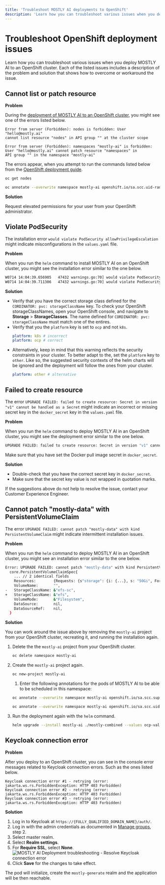 ```yaml
---
title: 'Troubleshoot MOSTLY AI deployments to OpenShift'
description: 'Learn how you can troubleshoot various issues when you deploy MOSTLY AI to an OpenShift cluster.'
---
```



# Troubleshoot OpenShift deployment issues

Learn how you can troubleshoot various issues when you deploy MOSTLY AI to an OpenShift cluster. Each of the listed issues includes a description of the problem and solution that shows how to overcome or workaround the issue.

## Cannot list or patch resource

**Problem**

During the [deployment of MOSTLY AI to an OpenShift cluster](../deploy/openshift), you might see one of the errors listed below.

```
Error from server (Forbidden): nodes is forbidden: User "hello@mostly.ai"
cannot list resource "nodes" in API group "" at the cluster scope
```

```
Error from server (Forbidden): namespaces "mostly-ai" is forbidden: 
User "hello@mostly.ai" cannot patch resource "namespaces" in
API group "" in the namespace "mostly-ai"
```

The errors appear, when you attempt to run the commands listed below from the [OpenShift deployment guide](../deploy/openshift).

```bash copy
oc get nodes
```

```bash copy
oc annotate --overwrite namespace mostly-ai openshift.io/sa.scc.uid-range="1000700000/10000"
```

**Solution**

Request elevated permissions for your user from your OpenShift administrator.

## Violate PodSecurity

The installation error `would violate PodSecurity allowPrivilegeEscalation` might indicate misconfigurations in the `values.yaml` file.

**Problem**

When you run the `helm` command to install MOSTLY AI on an OpenShift cluster, you might see the installation error similar to the one below.

```bash
W0714 14:04:39.656905   47432 warnings.go:70] would violate PodSecurity "restricted:v1.24": allowPrivilegeEscalation != false (container "mostly-*" must set securityContext.allowPrivilegeEscalation=false), unrestricted capabilities (container "mostly-*" must set securityContext.capabilities.drop=["ALL"]), runAsNonRoot != true (pod or container "mostly-*" must set securityContext.runAsNonRoot=true), seccompProfile (pod or container "mostly-*" must set securityContext.seccompProfile.type to "RuntimeDefault" or "Localhost")
W0714 14:04:39.711306   47432 warnings.go:70] would violate PodSecurity "restricted:v1.24": allowPrivilegeEscalation != false (container "mostly-psql" must set securityContext.allowPrivilegeEscalation=false), unrestricted capabilities (container "mostly-psql" must set securityContext.capabilities.drop=["ALL"])
```

**Solution**

* Verify that you have the correct storage class defined for the `CORDINATOR: pvc: storageClassName` key. To check your OpenShift storageClassNames, open your OpenShift console, and navigate to **Storage** > **StorageClasses**. The name defined for `CORDINATOR: pvc: storageClassName` must match one of the entires.
* Verify that you the `platform` key is set to `ocp` and not `k8s`.
    ```yaml filename="values.yaml"
    platform: k8s # incorrect
    platform: ocp # correct
    ```
* Alternatively, keep in mind that this warning reflects the security constraints in your cluster. To better adapt to the, set the `platform` key to `other`. Like so, the suggested security contexts of the helm charts will be ignored and the deployment will follow the ones from your cluster.
    ```yaml filename="values.yaml"
    platform: other # alternative
    ```

## Failed to create resource

The error `UPGRADE FAILED: failed to create resource: Secret in version "v1" cannot be handled as a Secret` might indicate an incorrect or missing secret key in the `docker_secret` key in the `values.yaml` file.

**Problem**

When you run the `helm` command to deploy MOSTLY AI in an OpenShift cluster, you might see the deployment error similar to the one below.

```bash
UPGRADE FAILED: failed to create resource: Secret in version "v1" cannot be handled as a Secret: illegal base64 data at input byte 6
```

Make sure that you have set the Docker pull image secret in `docker_secret`.

**Solution**

* Double-check that you have the correct secret key in `docker_secret`.
* Make sure that the secret key value is not wrapped in quotation marks.

If the suggestions above do not help to resolve the issue, contact your Customer Experience Engineer.

## Cannot patch "mostly-data" with PersistentVolumeClaim

The error `UPGRADE FAILED: cannot patch "mostly-data" with kind PersistentVolumeClaim` might indicate intermittent installation issues.

**Problem**

When you run the `helm` command to deploy MOSTLY AI in an OpenShift cluster, you might see an installation error similar to the one below.

```bash
Error: UPGRADE FAILED: cannot patch "mostly-data" with kind PersistentVolumeClaim: PersistentVolumeClaim "mostly-data" is invalid: spec: Forbidden: spec is immutable after creation except resources.requests for bound claims
  core.PersistentVolumeClaimSpec{
  	... // 2 identical fields
  	Resources:        {Requests: {s"storage": {i: {...}, s: "50Gi", Format: "BinarySI"}}},
  	VolumeName:       "",
- 	StorageClassName: &"efs-sc",
+ 	StorageClassName: &"efs",
  	VolumeMode:       &"Filesystem",
  	DataSource:       nil,
  	DataSourceRef:    nil,
  }
```

**Solution**

You can work around the issue above by removing the `mostly-ai` project from your OpenShift cluster, recreating it, and running the installation again.

1. Delete the the `mostly-ai` project from your OpenShift cluster.
    ```bash copy
    oc delete namespace mostly-ai
    ```
2. Create the `mostly-ai` project again.
    ```bash copy
    oc new-project mostly-ai
    ```
    1. Enter the following annotations for the pods of MOSTLY AI to be able to be scheduled in this namespace:
    ```bash copy
    oc annotate --overwrite namespace mostly-ai openshift.io/sa.scc.supplemental-groups="1000700000/10000"
    ```
    ```bash copy
    oc annotate --overwrite namespace mostly-ai openshift.io/sa.scc.uid-range="1000700000/10000"
    ```
3. Run the deployment again with the `helm` command.
    ```bash copy
    helm upgrade --install mostly-ai ./mostly-combined --values ocp-values.yaml --namespace mostly-ai --create-namespace
    ```

## Keycloak connection error

**Problem**

After you deploy to an OpenShift cluster, you can see in the console error messages related to Keycloak connection errors. Such as the ones listed below.

```
Keycloak connection error #1 - retrying (error: jakarta.ws.rs.ForbiddenException: HTTP 403 Forbidden)
Keycloak connection error #2 - retrying (error: jakarta.ws.rs.ForbiddenException: HTTP 403 Forbidden)
Keycloak connection error #3 - retrying (error: jakarta.ws.rs.ForbiddenException: HTTP 403 Forbidden)
```

**Solution**

1. Log in to Keycloak at `https://{FULLY_QUALIFIED_DOMAIN_NAME}/auth/`.
2. Log in with the admin credentials as documented in [Manage groups](/administration/users-groups#manage-groups), step 2.
3. Select master realm.
4. Select **Realm settings**.
5. For **Require SSL**, select **None**.
    <Image
        src="/docs/docimages/install/troubleshoot/openshift/ocp-troubleshoot-keycloak-turn-ssl-off.webp"
        alt="MOSTLY AI Deployment troubleshooting - Resolve Keycloak connection error"
        width={800}
        height={300}
    />
6. Click **Save** for the changes to take effect.

The pod will initialize, create the `mostly-generate` realm and the application will be then reachable.